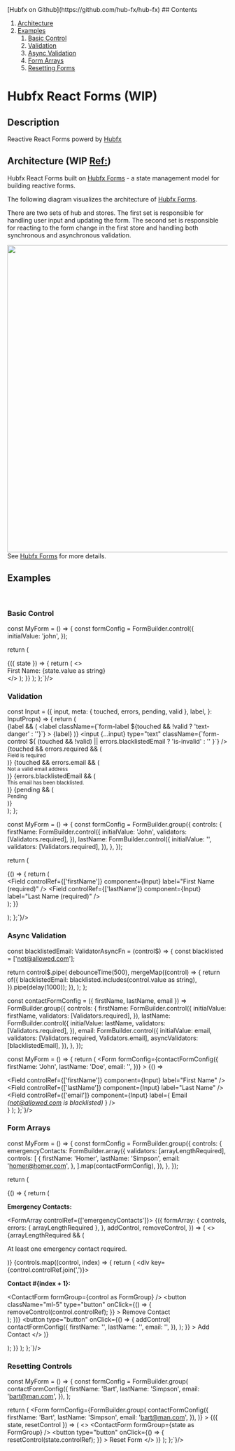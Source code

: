 
<Meta of={FormStories} />

<div style={{
  position: 'fixed',
  top: 0,
  right: 0,
  height: '100vh',
  zIndex: 10,
  padding: 16,
  background: 'white',
  borderLeft: '1px solid black'}}>
  [Hubfx on Github](https://github.com/hub-fx/hub-fx)
  ## Contents

  1. [Architecture](#architecture)
  1. [Examples](#examples)
      1. [Basic Control](#basic-control)
      1. [Validation](#validation)
      1. [Async Validation](#async-validation)
      1. [Form Arrays](#form-arrays)
      1. [Resetting Forms](#resetting-forms)
</div>
<div className="container">

# Hubfx React Forms (WIP)

## Description

Reactive React Forms powerd by [Hubfx](https://github.com/hub-fx/hub-fx)

## Architecture (WIP [Ref:](https://github.com/hub-fx/hub-fx/issues/8)) <a name="architecture"></a>

Hubfx React Forms built on [Hubfx Forms](https://github.com/hub-fx/hub-fx/tree/main/packages/forms) - a state management model for building reactive forms.

The following diagram visualizes the architecture of [Hubfx Forms](https://github.com/hub-fx/hub-fx/tree/main/packages/forms).

There are two sets of hub and stores. The first set is responsible for handling user input and updating the form. The second set is responsible for reacting to the form change in the first store and handling both synchronous and asynchronous validation.

<a href="https://raw.githubusercontent.com/hub-fx/hub-fx/main/documentation/Slide10HubfxForms.jpg" target="_blank"><img src="https://raw.githubusercontent.com/hub-fx/hub-fx/main/documentation/Slide10HubfxForms.jpg" width="700" />
</a>
See [Hubfx Forms](https://github.com/hub-fx/hub-fx/tree/main/packages/forms) for more details.

## Examples <a name="examples"></a>
<br/>

### Basic Control <a name="basic-control"></a>
<Story of={FormStories.BasicControl} />
<Source of={FormStories.BasicControl} language="tsx" code={`

const MyForm = () => {
  const formConfig = FormBuilder.control({
    initialValue: 'john',
  });

  return (
    <Form formConfig={formConfig}>
      {({ state }) => {
        return (
          <>
            <Field controlRef={[]} component={Input} />
            <div>
              First Name: <span>{state.value as string}</span>
            </div>
          </>
        );
      }}
    </Form>
  );
};`}/>

### Validation <a name="validation"></a>
<Story of={FormStories.Validation} />
<Source of={FormStories.Validation} language="tsx" code={`

const Input = ({
  input,
  meta: { touched, errors, pending, valid },
  label,
}: InputProps) => {
  return (
    <div className="mb-3">
      {label && (
        <label
          className={\`form-label \${touched && !valid ? 'text-danger' : ''}\`}
        >
          {label}
        </label>
      )}
      <input
        {...input}
        type="text"
        className={\`form-control \${
          (touched && !valid) || errors.blacklistedEmail ? 'is-invalid' : ''
        }\`}
      />
      {touched && errors.required && (
        <div>
          <small className="text-danger">Field is required</small>
        </div>
      )}
      {touched && errors.email && (
        <div>
          <small className="text-danger">Not a valid email address</small>
        </div>
      )}
      {errors.blacklistedEmail && (
        <div>
          <small className="text-danger">
            This email has been blacklisted.
          </small>
        </div>
      )}
      {pending && (
        <div>
          <small className="text-warning">Pending</small>
        </div>
      )}
    </div>
  );
};

const MyForm = () => {
  const formConfig = FormBuilder.group({
    controls: {
      firstName: FormBuilder.control({
        initialValue: 'John',
        validators: [Validators.required],
      }),
      lastName: FormBuilder.control({
        initialValue: '',
        validators: [Validators.required],
      }),
    },
  });

  return (
    <Form
      formConfig={formConfig}
    >
      {() => {
        return (
          <div className="form-group">
            <Field
              controlRef={['firstName']}
              component={Input}
              label="First Name (required)"
            />
            <Field
              controlRef={['lastName']}
              component={Input}
              label="Last Name (required)"
            />
          </div>
        );
      }}
    </Form>
  );
};`}/>

### Async Validation <a name="async-validation"></a>
<Story of={FormStories.AsyncValidation} />
<Source of={FormStories.AsyncValidation} language="tsx" code={`

const blacklistedEmail: ValidatorAsyncFn = (control$) => {
  const blacklisted = ['not@allowed.com'];

  return control$.pipe(
    debounceTime(500),
    mergeMap((control) => {
      return of({
        blacklistedEmail: blacklisted.includes(control.value as string),
      }).pipe(delay(1000));
    }),
  );
};

const contactFormConfig = ({ firstName, lastName, email }) =>
  FormBuilder.group({
    controls: {
      firstName: FormBuilder.control({
        initialValue: firstName,
        validators: [Validators.required],
      }),
      lastName: FormBuilder.control({
        initialValue: lastName,
        validators: [Validators.required],
      }),
      email: FormBuilder.control({
        initialValue: email,
        validators: [Validators.required, Validators.email],
        asyncValidators: [blacklistedEmail],
      }),
    },
  });

const MyForm = () => {
  return (
    <Form
      formConfig={contactFormConfig({
        firstName: 'John',
        lastName: 'Doe',
        email: '',
      })}
    >
      {() => 
        <div className="form-group">
          <Field
            controlRef={['firstName']}
            component={Input}
            label="First Name"
          />
          <Field
            controlRef={['lastName']}
            component={Input}
            label="Last Name"
          />
          <Field
            controlRef={['email']}
            component={Input}
            label={
              <span>
                Email <i>(not@allowed.com is blacklisted)</i>
              </span>
            }
          />
        </div>
      }
    </Form>
  );
};`}/>

### Form Arrays <a name="form-arrays"></a>
<Story of={FormStories.FormArrays} />
<Source of={FormStories.FormArrays} language="tsx" code={`

const MyForm = () => {
  const formConfig = FormBuilder.group({
    controls: {
      emergencyContacts: FormBuilder.array({
        validators: [arrayLengthRequired],
        controls: [
          {
            firstName: 'Homer',
            lastName: 'Simpson',
            email: 'homer@homer.com',
          },
        ].map(contactFormConfig),
      }),
    },
  });

  return (
    <Form
      formConfig={formConfig}
    >
      {() => {
        return (
          <div className="form-group">
            <p>
              <b>Emergency Contacts:</b>
            </p>
            <FormArray controlRef={['emergencyContacts']}>
              {({
                formArray: {
                  controls,
                  errors: { arrayLengthRequired },
                },
                addControl,
                removeControl,
              }) => (
                <>
                  {arrayLengthRequired && (
                    <p className="text-danger">
                      At least one emergency contact required.
                    </p>
                  )}
                  {controls.map((control, index) => {
                    return (
                      <div key={control.controlRef.join(',')}>
                        <p>
                          <b>Contact #{index + 1}:</b>
                        </p>
                        <div className="d-flex align-items-center">
                          <ContactForm
                            formGroup={control as FormGroup<Contact>}
                          />
                          <button
                            className="ml-5"
                            type="button"
                            onClick={() => {
                              removeControl(control.controlRef);
                            }}
                          >
                            Remove Contact
                          </button>
                        </div>
                      </div>
                    );
                  })}
                  <button
                    type="button"
                    onClick={() => {
                      addControl(
                        contactFormConfig({
                          firstName: '',
                          lastName: '',
                          email: '',
                        }),
                      );
                    }}
                  >
                    Add Contact
                  </button>
                </>
              )}
            </FormArray>
          </div>
        );
      }}
    </Form>
  );
};`}/>

### Resetting Controls <a name="resetting-forms"></a>
<Story of={FormStories.ResetForm} />
<Source of={FormStories.ResetForm} language="tsx" code={`

const MyForm = () => {
  const formConfig = FormBuilder.group(
    contactFormConfig({
      firstName: 'Bart',
      lastName: 'Simpson',
      email: 'bart@man.com',
    }),
  );

  return (
    <Form
      formConfig={FormBuilder.group(
        contactFormConfig({
          firstName: 'Bart',
          lastName: 'Simpson',
          email: 'bart@man.com',
        }),
      )}
    >
      {({ state, resetControl }) => (
        <>
          <ContactForm formGroup={state as FormGroup<Contact>} />
          <button
            type="button"
            onClick={() => {
              resetControl(state.controlRef);
            }}
          >
            Reset Form
          </button>
        </>
      )}
    </Form>
  );
};`}/>

</div>